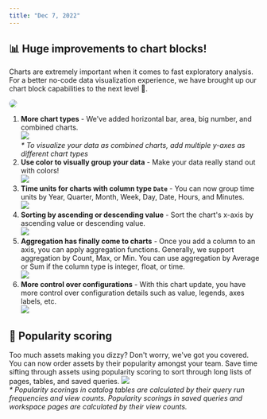 ```yaml
---
title: "Dec 7, 2022"
---
```


## 📊 Huge improvements to chart blocks!

Charts are extremely important when it comes to fast exploratory analysis. For a better no-code data visualization experience, we have brought up our chart block capabilities to the next level 💪.

<Frame>
  <img
    src="/changelog/images/12-7-2022/1.png"
    style="border-radius: 8px; border: #E5E7EB"
  />
</Frame>

1. **More chart types** - We've added horizontal bar, area, big number, and combined charts. <br />![](/changelog/images/12-7-2022/2.png)<br />_\* To visualize your data as combined charts, add multiple y-axes as different chart types_
2. **Use color to visually group your data** - Make your data really stand out with colors!<br />![](/changelog/images/12-7-2022/3.png)
3. **Time units for charts with column type `Date`** - You can now group time units by Year, Quarter, Month, Week, Day, Date, Hours, and Minutes.<br />![](/changelog/images/12-7-2022/4.png)
4. **Sorting by ascending or descending value** - Sort the chart's x-axis by ascending value or descending value.<br />![](/changelog/images/12-7-2022/5.png)
5. **Aggregation has finally come to charts** - Once you add a column to an axis, you can apply aggregation functions. Generally, we support aggregation by Count, Max, or Min. You can use aggregation by Average or Sum if the column type is integer, float, or time.<br />![](/changelog/images/12-7-2022/6.gif)
6. **More control over configurations** - With this chart update, you have more control over configuration details such as value, legends, axes labels, etc.<br />![](/changelog/images/12-7-2022/7.png)

## 🤩 Popularity scoring

Too much assets making you dizzy? Don't worry, we've got you covered.
You can now order assets by their popularity amongst your team. Save time sifting through assets using popularity scoring to sort through long lists of pages, tables, and saved queries.
![](/changelog/images/12-7-2022/8.png)<br />
_\* Popularity scorings in catalog tables are calculated by their query run frequencies and view counts. Popularity scorings in saved queries and workspace pages are calculated by their view counts._
